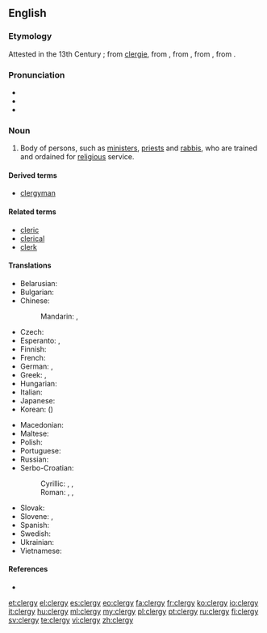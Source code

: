 ==English==

===Etymology===
Attested in the 13th Century {{C.E.}}; from [[clergie]], from {{etyl|fro|en}} {{term|sc=polytonic|clergié||learned men|lang=fro}}, from {{etyl|la|en}} {{term|sc=polytonic|clericatus||lang=la}}, from {{etyl|la|en}} {{term|sc=polytonic|clericus||one ordained for religious services|lang=la}}, from {{etyl|grc|en}} {{term|κληρικός|sc=polytonic|tr=klērikos||of the clergy|lang=grc}}.

===Pronunciation===
* {{IPA|/ˈklɜːrdʒi/}}
* {{audio|en-us-clergy.ogg|Audio (US)}}
* {{rhymes|ɜː(r)dʒi}}

===Noun===
{{en-noun|clerg|ies}}

# Body of persons, such as [[minister]]s, [[priest]]s and [[rabbi]]s, who are trained and ordained for [[religious]] service.

====Derived terms====
* [[clergyman]]

====Related terms====
* [[cleric]]
* [[clerical]]
* [[clerk]]

====Translations====
{{trans-top|people trained to officiate at religious ceremonies and services}}
* Belarusian: {{t-|be|духавенства|n|tr=duxavénstva|sc=Cyrl}}
* Bulgarian: {{t-|bg|духовенство|n|tr=duhovénstvo|sc=Cyrl}}
* Chinese:
*: Mandarin: {{t|zh|神職人員|sc=Hani}}, {{t|zh|神职人员|tr=shénzhí rényuán|sc=Hani}}
* Czech: {{t-|cs|duchovenstvo|n}}
* Esperanto: {{t|eo|ekleziularo}}, {{t|eo|pastraro}}
* Finnish: {{t-|fi|papisto}}
* French: {{t+|fr|clergé|m}}
* German: {{t-|de|Geistlichkeit|f}}, {{t+|de|Klerus|m}}
* Greek: {{t+|el|κλήρος|m|tr=klíros}}, {{t+|el|ιερατείο|n|tr=ierateío}}
* Hungarian: {{t+|hu|papság}}
* Italian: {{t+|it|clero|m}}
* Japanese: {{t-|ja|聖職者|tr=せいしょくしゃ, seishokusha|sc=Jpan}}
* Korean: {{t-|ko|성직자|tr=seongjikja|sc=Kore}} ({{t-|ko|聖職者|sc=Kore}})
{{trans-mid}}
* Macedonian: {{t-|mk|свештенство|n|tr=svéštenstvo|sc=Cyrl}}
* Maltese: {{t-|mt|kleru|xs=Maltese}}
* Polish: {{t-|pl|duchowieństwo|n}}
* Portuguese: {{t|pt|clero|m}}
* Russian: {{t+|ru|духовенство|n|tr=duxovénstvo}}
* Serbo-Croatian:
*: Cyrillic: {{t-|sh|клер|m}}, {{t-|sh|свештенство|n}}, {{t-|sh|свећенство|n}}
*: Roman: {{t-|sh|kler|m}}, {{t-|sh|sveštenstvo|n}}, {{t-|sh|svećenstvo|n}}
* Slovak: {{t-|sk|duchovenstvo|n}}
* Slovene: {{t+|sl|duhovščina|f}}, {{t-|sl|kler|m}}
* Spanish: {{t-|es|clero|m}}
* Swedish: {{t+|sv|prästerskap}}
* Ukrainian: {{t-|uk|духовенство|n|tr=duxovénstvo|sc=Cyrl}}
* Vietnamese: {{t-|vi|tư tế}}
{{trans-bottom}}

====References====
* {{R:Online Etymology Dictionary}}

[[et:clergy]]
[[el:clergy]]
[[es:clergy]]
[[eo:clergy]]
[[fa:clergy]]
[[fr:clergy]]
[[ko:clergy]]
[[io:clergy]]
[[it:clergy]]
[[hu:clergy]]
[[ml:clergy]]
[[my:clergy]]
[[pl:clergy]]
[[pt:clergy]]
[[ru:clergy]]
[[fi:clergy]]
[[sv:clergy]]
[[te:clergy]]
[[vi:clergy]]
[[zh:clergy]]